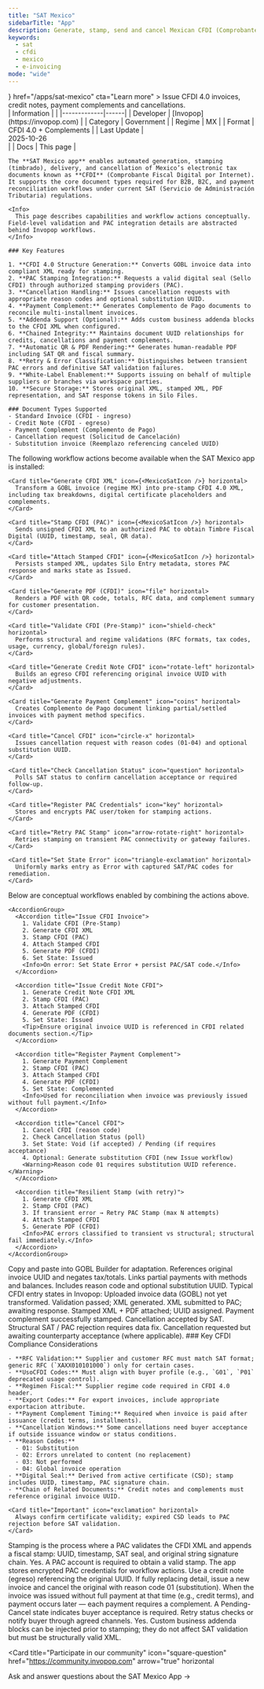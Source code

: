 ```yaml
---
title: "SAT Mexico"
sidebarTitle: "App"
description: Generate, stamp, send and cancel Mexican CFDI (Comprobante Fiscal Digital por Internet) invoices and related fiscal documents via Invopop workflows.
keywords:
  - sat
  - cfdi
  - mexico
  - e-invoicing
mode: "wide"
---
```



<Tabs>

  <Tab title="Description">
    <div class="flex gap-8">
      <Card
        title="SAT Mexico"
        icon={<MexicoSatIcon />}
        href="/apps/sat-mexico"
        cta="Learn more"
      >
        Issue CFDI 4.0 invoices, credit notes, payment complements and cancellations.
      </Card>
      <div class="flex-shrink">
        | Information | |
        |-------------|------|
        | Developer | [Invopop](https://invopop.com) |
        | Category | Government |
        | Regime | MX |
        | Format | CFDI 4.0 + Complements |
        | Last&nbsp;Update | <div class="whitespace-nowrap">2025-10-26</div> |
        | Docs | This page |
      </div>
    </div>

    The **SAT Mexico app** enables automated generation, stamping (timbrado), delivery, and cancellation of Mexico’s electronic tax documents known as **CFDI** (Comprobante Fiscal Digital por Internet). It supports the core document types required for B2B, B2C, and payment reconciliation workflows under current SAT (Servicio de Administración Tributaria) regulations.

    <Info>
      This page describes capabilities and workflow actions conceptually. Field-level validation and PAC integration details are abstracted behind Invopop workflows.
    </Info>

    ### Key Features

    1. **CFDI 4.0 Structure Generation:** Converts GOBL invoice data into compliant XML ready for stamping.
    2. **PAC Stamping Integration:** Requests a valid digital seal (Sello CFDI) through authorized stamping providers (PAC).
    3. **Cancellation Handling:** Issues cancellation requests with appropriate reason codes and optional substitution UUID.
    4. **Payment Complement:** Generates Complemento de Pago documents to reconcile multi-installment invoices.
    5. **Addenda Support (Optional):** Adds custom business addenda blocks to the CFDI XML when configured.
    6. **Chained Integrity:** Maintains document UUID relationships for credits, cancellations and payment complements.
    7. **Automatic QR & PDF Rendering:** Generates human-readable PDF including SAT QR and fiscal summary.
    8. **Retry & Error Classification:** Distinguishes between transient PAC errors and definitive SAT validation failures.
    9. **White-Label Enablement:** Supports issuing on behalf of multiple suppliers or branches via workspace parties.
    10. **Secure Storage:** Stores original XML, stamped XML, PDF representation, and SAT response tokens in Silo Files.

    ### Document Types Supported
    - Standard Invoice (CFDI - ingreso)
    - Credit Note (CFDI - egreso)
    - Payment Complement (Complemento de Pago)
    - Cancellation request (Solicitud de Cancelación)
    - Substitution invoice (Reemplazo referencing canceled UUID)
  </Tab>

  <Tab title="Actions">
    The following workflow actions become available when the SAT Mexico app is installed:

    <Card title="Generate CFDI XML" icon={<MexicoSatIcon />} horizontal>
      Transform a GOBL invoice (regime MX) into pre-stamp CFDI 4.0 XML, including tax breakdowns, digital certificate placeholders and complements.
    </Card>

    <Card title="Stamp CFDI (PAC)" icon={<MexicoSatIcon />} horizontal>
      Sends unsigned CFDI XML to an authorized PAC to obtain Timbre Fiscal Digital (UUID, timestamp, seal, QR data).
    </Card>

    <Card title="Attach Stamped CFDI" icon={<MexicoSatIcon />} horizontal>
      Persists stamped XML, updates Silo Entry metadata, stores PAC response and marks state as Issued.
    </Card>

    <Card title="Generate PDF (CFDI)" icon="file" horizontal>
      Renders a PDF with QR code, totals, RFC data, and complement summary for customer presentation.
    </Card>

    <Card title="Validate CFDI (Pre-Stamp)" icon="shield-check" horizontal>
      Performs structural and regime validations (RFC formats, tax codes, usage, currency, global/foreign rules).
    </Card>

    <Card title="Generate Credit Note CFDI" icon="rotate-left" horizontal>
      Builds an egreso CFDI referencing original invoice UUID with negative adjustments.
    </Card>

    <Card title="Generate Payment Complement" icon="coins" horizontal>
      Creates Complemento de Pago document linking partial/settled invoices with payment method specifics.
    </Card>

    <Card title="Cancel CFDI" icon="circle-x" horizontal>
      Issues cancellation request with reason codes (01-04) and optional substitution UUID.
    </Card>

    <Card title="Check Cancellation Status" icon="question" horizontal>
      Polls SAT status to confirm cancellation acceptance or required follow-up.
    </Card>

    <Card title="Register PAC Credentials" icon="key" horizontal>
      Stores and encrypts PAC user/token for stamping actions.
    </Card>

    <Card title="Retry PAC Stamp" icon="arrow-rotate-right" horizontal>
      Retries stamping on transient PAC connectivity or gateway failures.
    </Card>

    <Card title="Set State Error" icon="triangle-exclamation" horizontal>
      Uniformly marks entry as Error with captured SAT/PAC codes for remediation.
    </Card>
  </Tab>

  <Tab title="Workflows">
    Below are conceptual workflows enabled by combining the actions above.

    <AccordionGroup>
      <Accordion title="Issue CFDI Invoice">
        1. Validate CFDI (Pre-Stamp)
        2. Generate CFDI XML
        3. Stamp CFDI (PAC)
        4. Attach Stamped CFDI
        5. Generate PDF (CFDI)
        6. Set State: Issued
        <Info>On error: Set State Error + persist PAC/SAT code.</Info>
      </Accordion>

      <Accordion title="Issue Credit Note CFDI">
        1. Generate Credit Note CFDI XML
        2. Stamp CFDI (PAC)
        3. Attach Stamped CFDI
        4. Generate PDF (CFDI)
        5. Set State: Issued
        <Tip>Ensure original invoice UUID is referenced in CFDI related documents section.</Tip>
      </Accordion>

      <Accordion title="Register Payment Complement">
        1. Generate Payment Complement
        2. Stamp CFDI (PAC)
        3. Attach Stamped CFDI
        4. Generate PDF (CFDI)
        5. Set State: Complemented
        <Info>Used for reconciliation when invoice was previously issued without full payment.</Info>
      </Accordion>

      <Accordion title="Cancel CFDI">
        1. Cancel CFDI (reason code)
        2. Check Cancellation Status (poll)
        3. Set State: Void (if accepted) / Pending (if requires acceptance)
        4. Optional: Generate substitution CFDI (new Issue workflow)
        <Warning>Reason code 01 requires substitution UUID reference.</Warning>
      </Accordion>

      <Accordion title="Resilient Stamp (with retry)">
        1. Generate CFDI XML
        2. Stamp CFDI (PAC)
        3. If transient error → Retry PAC Stamp (max N attempts)
        4. Attach Stamped CFDI
        5. Generate PDF (CFDI)
        <Info>PAC errors classified to transient vs structural; structural fail immediately.</Info>
      </Accordion>
    </AccordionGroup>
  </Tab>

  <Tab title="Example documents">
    <AccordionGroup>
      <Accordion title="Standard CFDI Invoice">
        <CfdiInvoiceExample />
        Copy and paste into GOBL Builder for adaptation.
      </Accordion>
      <Accordion title="Credit Note CFDI">
        <CfdiCreditExample />
        References original invoice UUID and negates tax/totals.
      </Accordion>
      <Accordion title="Payment Complement CFDI">
        <CfdiPaymentExample />
        Links partial payments with methods and balances.
      </Accordion>
      <Accordion title="Cancellation Request (Structure)">
        <CfdiCancelExample />
        Includes reason code and optional substitution UUID.
      </Accordion>
    </AccordionGroup>
  </Tab>

  <Tab title="Lifecycle & States">
    Typical CFDI entry states in Invopop:
    <Steps>
      <Step title="Draft">
        Uploaded invoice data (GOBL) not yet transformed.
      </Step>
      <Step title="Ready">
        Validation passed; XML generated.
      </Step>
      <Step title="Stamping">
        XML submitted to PAC; awaiting response.
      </Step>
      <Step title="Issued">
        Stamped XML + PDF attached; UUID assigned.
      </Step>
      <Step title="Complemented">
        Payment complement successfully stamped.
      </Step>
      <Step title="Void / Canceled">
        Cancellation accepted by SAT.
      </Step>
      <Step title="Error">
        Structural SAT / PAC rejection requires data fix.
      </Step>
      <Step title="Pending-Cancel">
        Cancellation requested but awaiting counterparty acceptance (where applicable).
      </Step>
    </Steps>
  </Tab>

  <Tab title="Compliance Notes">
    ### Key CFDI Compliance Considerations

    - **RFC Validation:** Supplier and customer RFC must match SAT format; generic RFC (`XAXX010101000`) only for certain cases.
    - **UsoCFDI Codes:** Must align with buyer profile (e.g., `G01`, `P01` deprecated usage control).
    - **Regimen Fiscal:** Supplier regime code required in CFDI 4.0 header.
    - **Export Codes:** For export invoices, include appropriate exportacion attribute.
    - **Payment Complement Timing:** Required when invoice is paid after issuance (credit terms, installments).
    - **Cancellation Windows:** Some cancellations need buyer acceptance if outside issuance window or status conditions.
    - **Reason Codes:**
      - 01: Substitution
      - 02: Errors unrelated to content (no replacement)
      - 03: Not performed
      - 04: Global invoice operation
    - **Digital Seal:** Derived from active certificate (CSD); stamp includes UUID, timestamp, PAC signature chain.
    - **Chain of Related Documents:** Credit notes and complements must reference original invoice UUID.

    <Card title="Important" icon="exclamation" horizontal>
      Always confirm certificate validity; expired CSD leads to PAC rejection before SAT validation.
    </Card>
  </Tab>

  <Tab title="FAQ">
    <AccordionGroup>
      <Accordion title="What is stamping (timbrado)?">
        Stamping is the process where a PAC validates the CFDI XML and appends a fiscal stamp: UUID, timestamp, SAT seal, and original string signature chain.
      </Accordion>
      <Accordion title="Do I need a PAC account?">
        Yes. A PAC account is required to obtain a valid stamp. The app stores encrypted PAC credentials for workflow actions.
      </Accordion>
      <Accordion title="How do I correct an issued invoice?">
        Use a credit note (egreso) referencing the original UUID. If fully replacing detail, issue a new invoice and cancel the original with reason code 01 (substitution).
      </Accordion>
      <Accordion title="When is a payment complement mandatory?">
        When the invoice was issued without full payment at that time (e.g., credit terms), and payment occurs later — each payment requires a complement.
      </Accordion>
      <Accordion title="What if cancellation remains pending?">
        A Pending-Cancel state indicates buyer acceptance is required. Retry status checks or notify buyer through agreed channels.
      </Accordion>
      <Accordion title="Are addenda supported?">
        Yes. Custom business addenda blocks can be injected prior to stamping; they do not affect SAT validation but must be structurally valid XML.
      </Accordion>
    </AccordionGroup>
  </Tab>

</Tabs>

<Card
  title="Participate in our community"
  icon="square-question"
  href="https://community.invopop.com"
  arrow="true"
  horizontal
>
  Ask and answer questions about the SAT Mexico App →
</Card>

